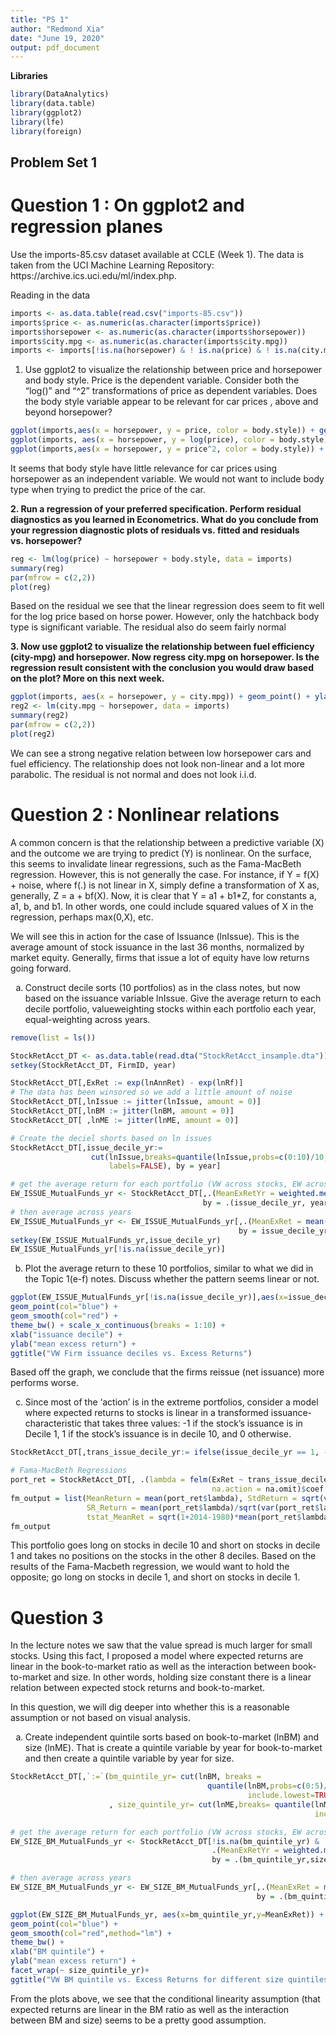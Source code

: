 ---
title: "PS 1"
author: "Redmond Xia"
date: "June 19, 2020"
output: pdf_document
---

**Libraries**
```{r}
library(DataAnalytics)
library(data.table)
library(ggplot2)
library(lfe)
library(foreign)
```


## Problem Set 1

# Question 1 : On ggplot2 and regression planes

Use the imports-85.csv dataset available at CCLE (Week 1). The data is taken from the UCI Machine Learning Repository: https://archive.ics.uci.edu/ml/index.php.

Reading in the data
```{r}
imports <- as.data.table(read.csv("imports-85.csv"))
imports$price <- as.numeric(as.character(imports$price))
imports$horsepower <- as.numeric(as.character(imports$horsepower))
imports$city.mpg <- as.numeric(as.character(imports$city.mpg))
imports <- imports[!is.na(horsepower) & ! is.na(price) & ! is.na(city.mpg)]
```


1. Use ggplot2 to visualize the relationship between price and horsepower and body style. Price is the dependent variable. Consider both the "log()" and "^2" transformations of price as dependent variables. Does the body style variable appear to be relevant for car prices , above and beyond horsepower?

```{r}
ggplot(imports,aes(x = horsepower, y = price, color = body.style)) + geom_point(size = 2) + theme_bw()
ggplot(imports, aes(x = horsepower, y = log(price), color = body.style)) + geom_point() + ylab("Log Price") + theme_bw()
ggplot(imports,aes(x = horsepower, y = price^2, color = body.style)) + geom_point() + ylab("Price^2") + theme_bw()
```

It seems that body style have little relevance for car prices using horsepower as an independent variable. We would not want to include body type when trying to predict the price of the car.

**2. Run a regression of your preferred specification. Perform residual diagnostics as you learned in Econometrics. What do you conclude from your regression diagnostic plots of residuals vs. fitted and residuals vs. horsepower? **

```{r}
reg <- lm(log(price) ~ horsepower + body.style, data = imports)
summary(reg)
par(mfrow = c(2,2))
plot(reg)
```

Based on the residual we see that the linear regression does seem to fit well for the log price based on horse power. However, only the hatchback body type is significant variable.  The residual also do seem fairly normal

**3. Now use ggplot2 to visualize the relationship between fuel efficiency (city-mpg) and horsepower. Now regress city.mpg on horsepower. Is the regression result consistent with the conclusion you would draw based on the plot? More on this next week.**

```{r}
ggplot(imports, aes(x = horsepower, y = city.mpg)) + geom_point() + ylab("Fuel Efficiency") + geom_smooth()
reg2 <- lm(city.mpg ~ horsepower, data = imports)
summary(reg2)
par(mfrow = c(2,2))
plot(reg2)
```
We can see a strong negative relation between low horsepower cars and fuel efficiency. The relationship does not look non-linear and a lot more parabolic. The residual is not normal and does not look i.i.d.

# Question 2 : Nonlinear relations

A common concern is that the relationship between a predictive variable (X) and the outcome we are trying to predict (Y) is nonlinear. On the surface, this seems to invalidate linear regressions, such as the Fama-MacBeth regression. However, this is not generally the case. For instance, if Y = f(X) + noise, where f(.) is not linear in X, simply define a transformation of X as, generally, Z = a + bf(X). Now, it is clear that Y = a1 + b1*Z, for constants a, a1, b, and b1. In other words, one could include squared values of X in the regression, perhaps max(0,X), etc.

We will see this in action for the case of Issuance (lnIssue). This is the average amount of stock issuance in the last 36 months, normalized by market equity. Generally, firms that issue a lot of equity have low returns going forward.

a. Construct decile sorts (10 portfolios) as in the class notes, but now based on the issuance variable lnIssue. Give the average return to each decile portfolio, valueweighting stocks within each portfolio each year, equal-weighting across years.

```{r}
remove(list = ls())

StockRetAcct_DT <- as.data.table(read.dta("StockRetAcct_insample.dta"))
setkey(StockRetAcct_DT, FirmID, year)

StockRetAcct_DT[,ExRet := exp(lnAnnRet) - exp(lnRf)]
# The data has been winsored so we add a little amount of noise
StockRetAcct_DT[,lnIssue := jitter(lnIssue, amount = 0)]
StockRetAcct_DT[,lnBM := jitter(lnBM, amount = 0)]
StockRetAcct_DT[ ,lnME := jitter(lnME, amount = 0)]

# Create the deciel shorts based on ln issues
StockRetAcct_DT[,issue_decile_yr:=
                  cut(lnIssue,breaks=quantile(lnIssue,probs=c(0:10)/10,na.rm=TRUE,include.lowest=TRUE), 
                      labels=FALSE), by = year]

# get the average return for each portfolio (VW across stocks, EW across years)
EW_ISSUE_MutualFunds_yr <- StockRetAcct_DT[,.(MeanExRetYr = weighted.mean(ExRet, MEwt)),
                                           by = .(issue_decile_yr, year)]
# then average across years
EW_ISSUE_MutualFunds_yr <- EW_ISSUE_MutualFunds_yr[,.(MeanExRet = mean(MeanExRetYr)), 
                                                   by = issue_decile_yr]
setkey(EW_ISSUE_MutualFunds_yr,issue_decile_yr)
EW_ISSUE_MutualFunds_yr[!is.na(issue_decile_yr)]
```

b. Plot the average return to these 10 portfolios, similar to what we did in the Topic 1(e-f) notes. Discuss whether the pattern seems linear or not.

```{r}
ggplot(EW_ISSUE_MutualFunds_yr[!is.na(issue_decile_yr)],aes(x=issue_decile_yr,y=MeanExRet)) +
geom_point(col="blue") +
geom_smooth(col="red") +
theme_bw() + scale_x_continuous(breaks = 1:10) +
xlab("issuance decile") +
ylab("mean excess return") +
ggtitle("VW Firm issuance deciles vs. Excess Returns")
```
Based off the graph, we conclude that the firms reissue (net issuance) more performs worse.

c. Since most of the 'action' is in the extreme portfolios, consider a model where expected returns to stocks is linear in a transformed issuance-characteristic that takes three values: -1 if the stock's issuance is in Decile 1, 1 if the stock's issuance is in decile 10, and 0 otherwise.

```{r}
StockRetAcct_DT[,trans_issue_decile_yr:= ifelse(issue_decile_yr == 1, -1, ifelse(issue_decile_yr == 10, 1, 0))]

# Fama-MacBeth Regressions
port_ret = StockRetAcct_DT[, .(lambda = felm(ExRet ~ trans_issue_decile_yr, 
                                             na.action = na.omit)$coef[2]), by = year]
fm_output = list(MeanReturn = mean(port_ret$lambda), StdReturn = sqrt(var(port_ret$lambda)), 
                 SR_Return = mean(port_ret$lambda)/sqrt(var(port_ret$lambda)),
                 tstat_MeanRet = sqrt(1+2014-1980)*mean(port_ret$lambda)/sqrt(var(port_ret$lambda)))
fm_output
```

This portfolio goes long on stocks in decile 10 and short on stocks in decile 1 and takes no positions on the stocks in the other 8 deciles. Based on the results of the Fama-Macbeth regression, we would want to hold the opposite; go long on stocks in decile 1, and short on stocks in decile 1.

# Question 3

In the lecture notes we saw that the value spread is much larger for small stocks. Using this fact, I proposed a model where expected returns are linear in the book-to-market ratio as well as the interaction between book-to-market and size. In other words, holding size constant there is a linear relation between expected stock returns and book-to-market.

In this question, we will dig deeper into whether this is a reasonable assumption or not based on visual analysis.

a. Create independent quintile sorts based on book-to-market (lnBM) and size (lnME). That is create a quintile variable by year for book-to-market and then create a quintile variable by year for size.

```{r}
StockRetAcct_DT[,`:=`(bm_quintile_yr= cut(lnBM, breaks = 
                                            quantile(lnBM,probs=c(0:5)/5, na.rm=TRUE,
                                                     include.lowest=TRUE),labels=FALSE)
                      , size_quintile_yr= cut(lnME,breaks= quantile(lnME,probs=c(0:5)/5,na.rm=TRUE, 
                                                                    include.lowest=TRUE),labels=FALSE)),by=year]
```

```{r}
# get the average return for each portfolio (VW across stocks, EW across years)
EW_SIZE_BM_MutualFunds_yr <- StockRetAcct_DT[!is.na(bm_quintile_yr) & !is.na(size_quintile_yr), 
                                             .(MeanExRetYr = weighted.mean(ExRet, MEwt)), 
                                             by = .(bm_quintile_yr,size_quintile_yr, year)]

# then average across years
EW_SIZE_BM_MutualFunds_yr <- EW_SIZE_BM_MutualFunds_yr[,.(MeanExRet = mean(MeanExRetYr)), 
                                                       by = .(bm_quintile_yr,size_quintile_yr)] 

ggplot(EW_SIZE_BM_MutualFunds_yr, aes(x=bm_quintile_yr,y=MeanExRet)) +
geom_point(col="blue") +
geom_smooth(col="red",method="lm") +
theme_bw() +
xlab("BM quintile") +
ylab("mean excess return") +
facet_wrap(~ size_quintile_yr)+
ggtitle("VW BM quintile vs. Excess Returns for different size quintiles")
```
From the plots above, we see that the conditional linearity assumption (that expected returns are linear in the BM ratio as well as the interaction between BM and size) seems to be a pretty good assumption.
